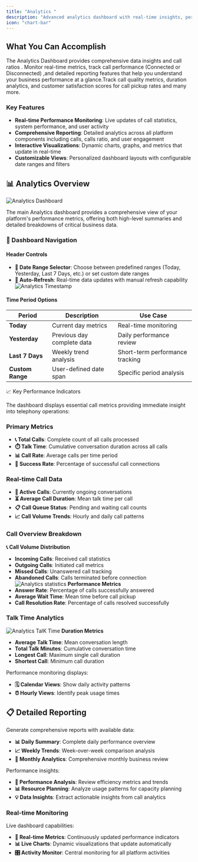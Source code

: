 ```yaml
---
title: "Analytics "
description: "Advanced analytics dashboard with real-time insights, performance metrics, and comprehensive reporting for data-driven business decisions."
icon: "chart-bar"
---
```


## What You Can Accomplish

The Analytics Dashboard provides comprehensive data insights and call ratios . Monitor real-time metrics, track call performance (Connected or Disconnected) ,and detailed reporting features that help you understand your business performance at a glance.Track call quality metrics, duration analytics, and customer satisfaction scores for call pickup  rates and many more.

 

### Key Features

- **Real-time Performance Monitoring**: Live updates of call statistics, system performance, and user activity
- **Comprehensive Reporting**: Detailed analytics across all platform components including calls, calls ratio, and user engagement
- **Interactive Visualizations**: Dynamic charts, graphs, and metrics that update in real-time
- **Customizable Views**: Personalized dashboard layouts with configurable date ranges and filters

## 📊 Analytics Overview

![Analytics Dashboard](/images/dashboard/analytics/overview.png)

The main Analytics dashboard provides a comprehensive view of your platform's performance metrics, offering both high-level summaries and detailed breakdowns of critical business data.

### 🧭 Dashboard Navigation
    
#### Header Controls
- **📅 Date Range Selector**: Choose between predefined ranges (Today, Yesterday, Last 7 Days, etc.) or set custom date ranges
- **🔄 Auto-Refresh**: Real-time data updates with manual refresh capability
![Analytics Timestamp](/images/dashboard/analytics/time.png)
#### Time Period Options
| Period | Description | Use Case |
|--------|-------------|----------|
| **Today** | Current day metrics | Real-time monitoring |
| **Yesterday** | Previous day complete data | Daily performance review |
| **Last 7 Days** | Weekly trend analysis | Short-term performance tracking |
| **Custom Range** | User-defined date span | Specific period analysis |

📈 Key Performance Indicators

The dashboard displays essential call metrics providing immediate insight into telephony operations:

### Primary Metrics
- **📞 Total Calls**: Complete count of all calls processed
- **⏱️ Talk Time**: Cumulative conversation duration across all calls
- **📊 Call Rate**: Average calls per time period
- **🎯 Success Rate**: Percentage of successful call connections

### Real-time Call Data
- **🔴 Active Calls**: Currently ongoing conversations
- **⏳ Average Call Duration**: Mean talk time per call
- **📋 Call Queue Status**: Pending and waiting call counts
- **📈 Call Volume Trends**: Hourly and daily call patterns

### Call Overview Breakdown

**📞 Call Volume Distribution**
- **Incoming Calls**: Received call statistics
- **Outgoing Calls**: Initiated call metrics
- **Missed Calls**: Unanswered call tracking
- **Abandoned Calls**: Calls terminated before connection
![Analytics statistics](/images/dashboard/analytics/stats.png)
**Performance Metrics**
- **Answer Rate**: Percentage of calls successfully answered
- **Average Wait Time**: Mean time before call pickup
- **Call Resolution Rate**: Percentage of calls resolved successfully

### Talk Time Analytics
![Analytics TalK Time](/images/dashboard/analytics/talktime.png)
**Duration Metrics**
- **Average Talk Time**: Mean conversation length
- **Total Talk Minutes**: Cumulative conversation time
- **Longest Call**: Maximum single call duration
- **Shortest Call**: Minimum call duration


Performance monitoring displays:
- **🗓️ Calendar Views**: Show daily activity patterns
- **⏰ Hourly Views**: Identify peak usage times

## 📋 Detailed Reporting

Generate comprehensive reports with available data:
- **📊 Daily Summary**: Complete daily performance overview
- **📈 Weekly Trends**: Week-over-week comparison analysis
- **📅 Monthly Analytics**: Comprehensive monthly business review


Performance insights:
- **🎯 Performance Analysis**: Review efficiency metrics and trends
- **📊 Resource Planning**: Analyze usage patterns for capacity planning
- **💡 Data Insights**: Extract actionable insights from call analytics

### Real-time Monitoring

Live dashboard capabilities:
- **🔴 Real-time Metrics**: Continuously updated performance indicators
- **📊 Live Charts**: Dynamic visualizations that update automatically
- **🎛️ Activity Monitor**: Central monitoring for all platform activities


